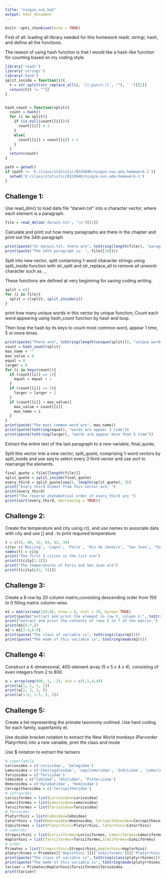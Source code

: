 ```yaml
---
title: "ningze_sun_hw1"
output: html_document
---
```


```r
knitr::opts_chunk$set(echo = TRUE)
```

First of all: loading all library needed for this homework readr, stringr, hash, and define all the functions.

The reason of using hash function is that I would like a hash-like function for counting based on my coding style.

```r
library('readr')
library('stringr')
library('hash')
split_inside = function(i){
  t = str_split(str_replace_all(i, '[[:punct:]]', ""), ' ')[[1]]
  return(t[t != ""])
}


hash_count = function(split){
  count = hash()
  for (i in split){
    if (is.null(count[[i]])){
      count[[i]] = 1
    }
    else{
      count[[i]] = count[[i]] + 1
    }
  }
  return(count)
}

path = getwd()
if (path != 'E:/class/statistic/BIO384K/ningze-sun-ada-homework-1'){
  setwd('E:/class/statistic/BIO384K/ningze-sun-ada-homework-1')
}
```


## Challenge 1:

Use read_dim() to load data file “darwin.txt” into a character vector, where each element is a paragraph.

```r
file = read_delim('darwin.txt', '\n')[[1]]
```

Calculate and print out how many paragraphs are there in the chapter and print out the 34th paragraph

```r
print(paste("In darwin.txt, there are", toString(length(file)), "paragraphs"))
print(paste("The 34th paragraph is: ", file[[34]]))
```

Split into new vector, split comprising 1-word character strings using split_inside function with str_split and str_replace_all to remove all unword-character such as . , 

These functions are defined at very beginning for saving coding writing.

```r
split = c()
for (i in file){
  split = c(split, split_inside(i))
}

```

print how many unique words in this vector by unique function; Count each word appearing using hash_count function by hash and loop. 

Then loop the hash by its keys to count most common word, appear 1 time, 5 or more times.

```r
print(paste("There are", toString(length(unique(split))), "unique words in this vector"))
count = hash_count(split)
max_name = ""
max_value = 0
equal = 0
larger = 0
for (i in keys(count)){
  if (count[[i]] == 1){
    equal = equal + 1
  }
  if (count[[i]] >= 5){
    larger = larger + 1
  }
  if (count[[i]] > max_value){
    max_value = count[[i]]
    max_name = i
  }
}
print(paste("The most common word are", max_name))
print(paste(toString(equal), "words are appear 1 time"))
print(paste(toString(larger), "words are appear more than 5 time"))

```

Extract the entire text of the last paragraph to a new variable, final_quote;

Split this vector into a new vector, split_quote, comprising 1-word vectors by split_inside and use seq to select every 3 third vector and use sort to rearrange the elements.

```r
final_quote = file[[length(file)]]
split_quote = split_inside(final_quote)
every_third = split_quote[seq(1, length(split_quote), 3)]
print("Every third elemnt from this vector are: ")
print(every_third)
print("The reverse alphabetical order of every_third are ")
print(sort(every_third, decreasing = TRUE))

```


## Challenge 2:


Create the temperature and city using c(), and use names to associate data with city and use [] and : to print required temperature

```r
t = c(35, 88, 42, 84, 81, 30)
city= c('Beijing', 'Lagos', 'Paris', 'Rio de Janeiro', 'San Juan', 'Toronto')
names(t) = city
print("The first 3 cities in the list are")
print(t[city[1:3]])
print("The temperatures of Paris and San Juan are")
print(t[city[c(3, 5)]])

```

## Challenge 3:

Create a 8 row by 20 column matrix,consisting descending order from 159 to 0 filling matrix column-wise.

```r
m1 = matrix(seq(159,0), nrow = 8, ncol = 20, byrow= TRUE)
print(paste("extract and print the element in row 5, column 2:", toString(m1[5,2])))
print("extract and print the contents of rows 5 to 7 of the matrix.")
print(m1[5:7,])
m2 = m1[3:4,6:9]
print(paste("The class of variable is", toString(class(m2))))
print(paste("The mode of this variable is", toString(mode(m2))))

```


## Challenge 4:

Construct a 4-dimensional, 400-element array (5 x 5 x 4 x 4), consisting of even integers from 2 to 800 

```r
a = array(seq(800, 1, -2), dim = c(5,5,4,4))
print(a[1, 1, 1, 2])
print(a[2, 3, 2, ])
print(a[1:5, 1:5, 3, 3])

```







## Challenge 5:

Create a list representing the primate taxonomy outlined. Use hard coding for each family, superfamily et.

Use double bracket notation to extract the New World monkeys (Parvorder Platyrrhini) into a new variable, print the class and mode

Use $ notation to extract the tarisers

```r
# superfamily
Lorisoidea = c('Lorisidae', 'Galagidae')
Lemuroidea = c('Cheirogaleidae', 'Lepilemuridae', 'Indriidae', 'Lemuridae', 'Daubentoniidae')
Tarsioidea = c('Tarsiidae')
Ceboidea = c("Cebidae", "Atelidae", 'Pitheciidae')
Hominoidea = c('Hylobatidae', 'Hominidae')
Cercopithecoidea = c('Cercopithecidae')
# infraorder
Lorisiformes = list(Lorisoidea=Lorisoidea)
Lemuriformes = list(Lemuroidea=Lemuroidea)
Tarsiiformes = list(Tarsioidea=Tarsioidea)
# Parvorder
Platyrrhini = list(Ceboidea=Ceboidea)
Catarrhini = list(Hominoidea=Hominoidea, Cercopithecoidea=Cercopithecoidea)
Simiiformes = list(Platyrrhini=Platyrrhini, Catarrhini=Catarrhini)
# suborder
Strepsirhini = list(Lorisiformes=Lorisiformes, Lemuriformes=Lemuriformes)
Haplorhini = list(Tarsiiformes=Tarsiiformes,Simiiformes=Simiiformes)
# order
Primates = list(Strepsirhini=Strepsirhini,Haplorhini=Haplorhini)
platyrrhines = Primates[['Haplorhini']][['Simiiformes']][['Platyrrhini']]
print(paste("The class of variable is", toString(class(platyrrhines))))
print(paste("The mode of this variable is", toString(mode(platyrrhines))))
tariser = Primates$Haplorhini$Tarsiiformes$Tarsioidea
print(tariser)

```

